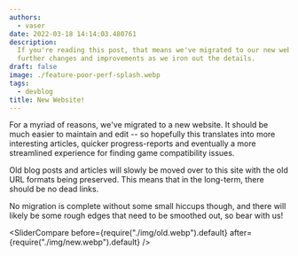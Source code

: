```yaml
---
authors:
  - vaser
date: 2022-03-18 14:14:03.480761
description:
  If you're reading this post, that means we've migrated to our new website.  Expect
  further changes and improvements as we iron out the details.
draft: false
image: ./feature-poor-perf-splash.webp
tags:
  - devblog
title: New Website!
---
```


For a myriad of reasons, we've migrated to a new website. It should be much easier to maintain and edit -- so hopefully this translates into more interesting articles, quicker progress-reports and eventually a more streamlined experience for finding game compatibility issues.

<!-- truncate -->

Old blog posts and articles will slowly be moved over to this site with the old URL formats being preserved. This means that in the long-term, there should be no dead links.

No migration is complete without some small hiccups though, and there will likely be some rough edges that need to be smoothed out, so bear with us!

<SliderCompare
  before={require("./img/old.webp").default}
  after={require("./img/new.webp").default}
/>
